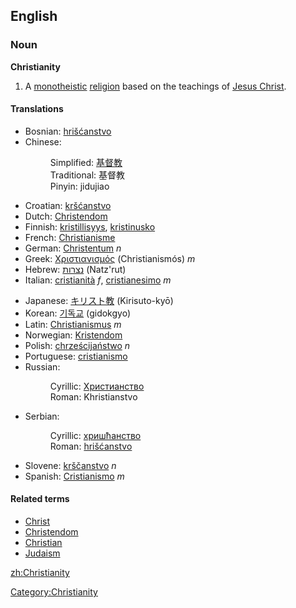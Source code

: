 ==English==

===Noun===
'''Christianity'''

# A [[monotheistic]] [[religion]] based on the teachings of [[Jesus Christ]]. 

====Translations====
{{top}}
*Bosnian: [[hrišćanstvo]] {{n}}
*Chinese: 
*:Simplified: [[基督教]] 
*:Traditional: 基督教
*:Pinyin: jidujiao
*Croatian: [[kršćanstvo]] {{n}}
*Dutch: [[Christendom]] {{n}}
*Finnish: [[kristillisyys]], [[kristinusko]]
*French: [[Christianisme]]
*German: [[Christentum]] ''n''
*Greek: [[Χριστιανισμός]] (Christianismós) ''m''
*Hebrew: [[נצרות]] (Natz'rut)
*Italian: [[cristianità]] ''f'', [[cristianesimo]] ''m''
{{mid}}
*Japanese: [[キリスト教]] (Kirisuto-kyō)
*Korean: [[기독교]] (gidokgyo)
*Latin: [[Christianismus]] ''m''
*Norwegian: [[Kristendom]] {{n}}
*Polish: [[chrześcijaństwo]] ''n''
*Portuguese: [[cristianismo]]
*Russian: 
*:Cyrillic: [[Христианство]] 
*:Roman: Khristianstvo
*Serbian:
*:Cyrillic: [[хришћанство]] {{n}}
*:Roman: [[hrišćanstvo]] {{n}}
*Slovene: [[krščanstvo]] ''n''
*Spanish: [[Cristianismo]] ''m''
{{bottom}}

====Related terms====
*[[Christ]]
*[[Christendom]]
*[[Christian]]
*[[Judaism]]

[[Category:Christianity]]
[[zh:Christianity]]